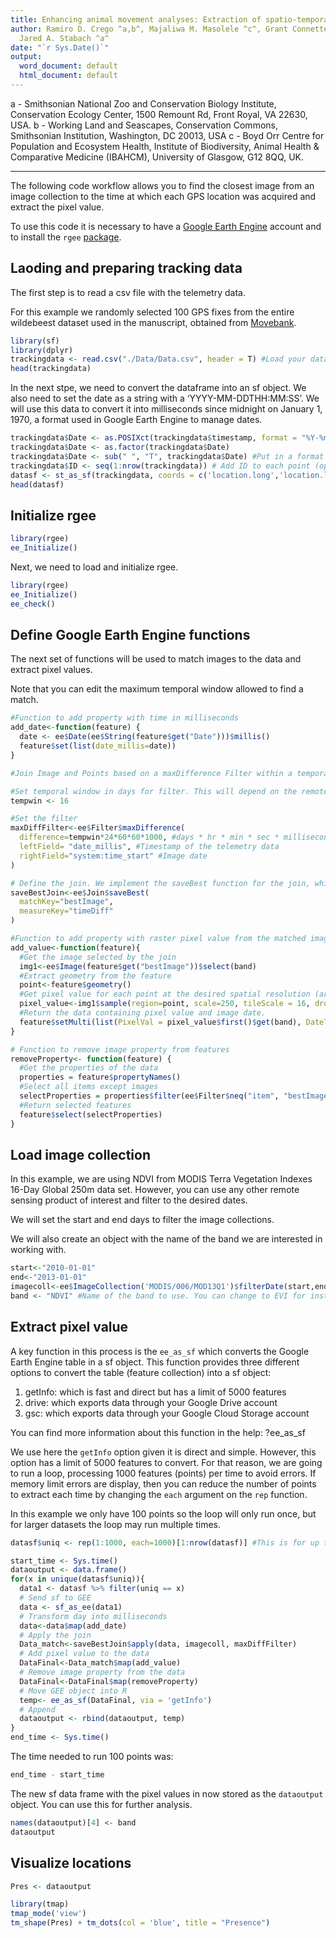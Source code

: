 ```yaml
---
title: Enhancing animal movement analyses: Extraction of spatio-temporal information from remotely sensed data using Google Earth Engine and R   
author: Ramiro D. Crego ^a,b^, Majaliwa M. Masolele ^c^, Grant Connette ^a,b^, and
  Jared A. Stabach ^a^
date: "`r Sys.Date()`"
output:
  word_document: default
  html_document: default
---
```


a - Smithsonian National Zoo and Conservation Biology Institute, Conservation Ecology Center, 1500 Remount Rd, Front Royal, VA 22630, USA.
b - Working Land and Seascapes, Conservation Commons, Smithsonian Institution, Washington, DC 20013, USA
c - Boyd Orr Centre for Population and Ecosystem Health, Institute of Biodiversity, Animal Health & Comparative Medicine (IBAHCM), University of Glasgow, G12 8QQ, UK.

***

The following code workflow allows you to find the closest image from an image collection to the time at which each GPS location was acquired and extract the pixel value. 

To use this code it is necessary to have a [Google Earth Engine](https://earthengine.google.com/) account and to install the `rgee` [package](https://r-spatial.github.io/rgee/#quick-start-users-guide-for-rgee).

## Laoding and preparing tracking data

The first step is to read a csv file with the telemetry data. 

For this example we randomly selected 100 GPS fixes from the entire wildebeest dataset used in the manuscript, obtained from [Movebank](https://www.datarepository.movebank.org/handle/10255/move.1098).

```r
library(sf)
library(dplyr)
trackingdata <- read.csv("./Data/Data.csv", header = T) #Load your dataset
head(trackingdata)
```

In the next stpe, we need to convert the dataframe into an sf object. We also need to set the date as a string with a ‘YYYY-MM-DDTHH:MM:SS’. We will use this data to convert it into milliseconds since midnight on January 1, 1970, a format used in Google Earth Engine to manage dates.

```r
trackingdata$Date <- as.POSIXct(trackingdata$timestamp, format = "%Y-%m-%d %H:%M:%S", tz="UTC") #Modify as necessary
trackingdata$Date <- as.factor(trackingdata$Date)
trackingdata$Date <- sub(" ", "T", trackingdata$Date) #Put in a format that can be read by javascript
trackingdata$ID <- seq(1:nrow(trackingdata)) # Add ID to each point (optional)
datasf <- st_as_sf(trackingdata, coords = c('location.long','location.lat'), crs = 4326) #Transform the dataframe into sf object. Make sure the name of the columns for the coordinates match. CRS needs to be in longlat WGS84.
head(datasf)
```


## Initialize rgee

```r
library(rgee)
ee_Initialize()
```

Next, we need to load and initialize rgee.

```r
library(rgee)
ee_Initialize()
ee_check()
```

## Define Google Earth Engine functions

The next set of functions will be used to match images to the data and extract pixel values.

Note that you can edit the maximum temporal window allowed to find a match.

```r
#Function to add property with time in milliseconds
add_date<-function(feature) {
  date <- ee$Date(ee$String(feature$get("Date")))$millis()
  feature$set(list(date_millis=date))
}

#Join Image and Points based on a maxDifference Filter within a temporal window

#Set temporal window in days for filter. This will depend on the remote sensing data used.
tempwin <- 16 

#Set the filter
maxDiffFilter<-ee$Filter$maxDifference(
  difference=tempwin*24*60*60*1000, #days * hr * min * sec * milliseconds
  leftField= "date_millis", #Timestamp of the telemetry data
  rightField="system:time_start" #Image date
)

# Define the join. We implement the saveBest function for the join, which finds the image that best matches the filter (i.e., the image closest in time to the particular GPS fix location). 
saveBestJoin<-ee$Join$saveBest(
  matchKey="bestImage",
  measureKey="timeDiff"
)

#Function to add property with raster pixel value from the matched image
add_value<-function(feature){
  #Get the image selected by the join
  img1<-ee$Image(feature$get("bestImage"))$select(band)
  #Extract geometry from the feature
  point<-feature$geometry()
  #Get pixel value for each point at the desired spatial resolution (argument scale)
  pixel_value<-img1$sample(region=point, scale=250, tileScale = 16, dropNulls = F) 
  #Return the data containing pixel value and image date.
  feature$setMulti(list(PixelVal = pixel_value$first()$get(band), DateTimeImage = img1$get('system:index')))
}

# Function to remove image property from features
removeProperty<- function(feature) {
  #Get the properties of the data
  properties = feature$propertyNames()
  #Select all items except images
  selectProperties = properties$filter(ee$Filter$neq("item", "bestImage"))
  #Return selected features
  feature$select(selectProperties)
}
```

## Load image collection

In this example, we are using NDVI from MODIS Terra Vegetation Indexes 16-Day Global 250m data set. 
However, you can use any other remote sensing product of interest and filter to the desired dates.

We will set the start and end days to filter the image collections.

We will also create an object with the name of the band we are interested in working with.

```r
start<-"2010-01-01"
end<-"2013-01-01"
imagecoll<-ee$ImageCollection('MODIS/006/MOD13Q1')$filterDate(start,end)
band <- "NDVI" #Name of the band to use. You can change to EVI for instance when using MOD13Q1.
```

## Extract pixel value 

A key function in this process is the `ee_as_sf` which converts the Google Earth Engine table in a sf object. This function provides three different options to convert the table (feature collection) into a sf object: 

1. getInfo: which is fast and direct but has a limit of 5000 features
2. drive: which exports data through your Google Drive account
2. gsc:  which exports data through your Google Cloud Storage account

You can find more information about this function in the help: ?ee_as_sf

We use here the `getInfo` option given it is direct and simple. However, this option has a limit of 5000 features to convert. For that reason, we are going to run a loop, processing 1000 features (points) per time to avoid errors. If memory limit errors are display, then you can reduce the number of points to extract each time by changing the `each` argument on the `rep` function.

In this example we only have 100 points so the loop will only run once, but for larger datasets the loop may run multiple times.

```r
datasf$uniq <- rep(1:1000, each=1000)[1:nrow(datasf)] #This is for up to 1 million points. To increase the max number of points, increase the value for max repetitions. To change the number of points to run per time, change the value in the argument each.

start_time <- Sys.time()
dataoutput <- data.frame()
for(x in unique(datasf$uniq)){
  data1 <- datasf %>% filter(uniq == x)
  # Send sf to GEE
  data <- sf_as_ee(data1)
  # Transform day into milliseconds
  data<-data$map(add_date)
  # Apply the join
  Data_match<-saveBestJoin$apply(data, imagecoll, maxDiffFilter)
  # Add pixel value to the data
  DataFinal<-Data_match$map(add_value)
  # Remove image property from the data
  DataFinal<-DataFinal$map(removeProperty)
  # Move GEE object into R
  temp<- ee_as_sf(DataFinal, via = 'getInfo')
  # Append
  dataoutput <- rbind(dataoutput, temp)
}
end_time <- Sys.time()
```

The time needed to run 100 points was:
```r
end_time - start_time
```

The new sf data frame with the pixel values in now stored as the `dataoutput` object. You can use this for further analysis.

```r
names(dataoutput)[4] <- band
dataoutput
```


## Visualize locations

```r
Pres <- dataoutput
```


```r
library(tmap)
tmap_mode('view')
tm_shape(Pres) + tm_dots(col = 'blue', title = "Presence")
```


